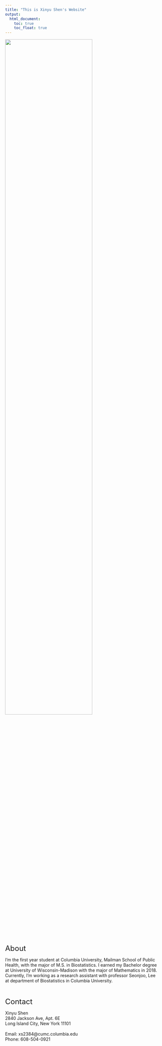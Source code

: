 ```yaml
---
title: "This is Xinyu Shen's Website"
output: 
  html_document:
    toc: true
    toc_float: true
---
```






<img src= "image/IMG_0282.png" style="width:75%">

<font size = "5">About</font>

I'm the first year student at Columbia University, Mailman School of Public Health, with the major of M.S. in Biostatistics. I earned my Bachelor degree at University of Wisconsin-Madison with the major of Mathematics in 2018. 
<br>
Currently, I'm working as a research assistant with professor Seonjoo, Lee at department of Biostatistics in Columbia University. 

<br>

<font size = "5">Contact</font>

 Xinyu Shen
<br> 2840 Jackson Ave, Apt. 6E
<br> Long Island City, New York 11101
<br> 
<br> Email: xs2384@cumc.columbia.edu
<br> Phone: 608-504-0921
